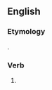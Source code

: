 ==English==

===Etymology===
{{suffix|dote|est|lang=en}}.

===Verb===
{{head|en|verb form}}

# {{en-archaic second-person singular of|dote|lang=en}}